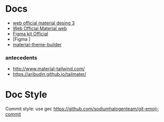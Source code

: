 




# Docs

- [web official material desing 3](https://m3.material.io/get-started)
- [Web Official Material web](https://material-web.dev/about/intro/)
- [Figma kit Official](https://www.figma.com/community/file/1035203688168086460/material-3-design-kit)
- [Figma ]
- [material-theme-builder](https://material-foundation.github.io/material-theme-builder/)

### antecedents  
- http://www.material-tailwind.com/
- https://aribudin.github.io/tailmater/


# Doc Style
Commit style: use gec https://github.com/sodiumhalogenteam/git-emoji-commit
